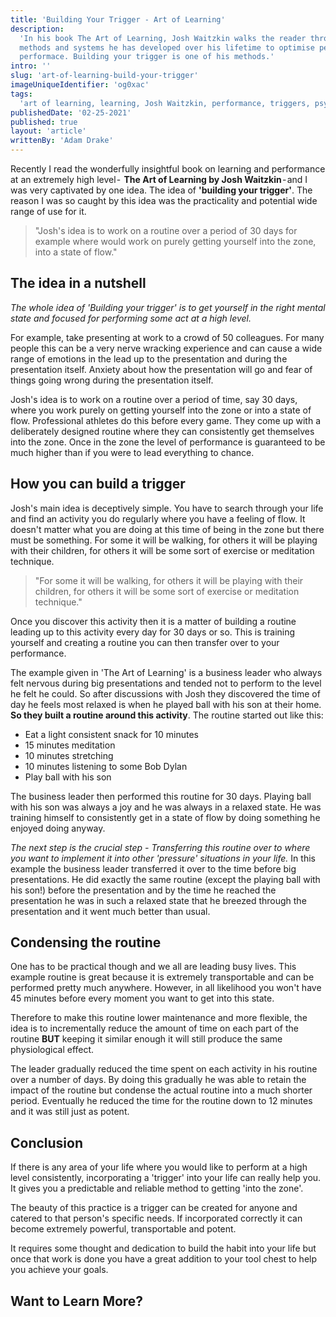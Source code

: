 ```yaml
---
title: 'Building Your Trigger - Art of Learning'
description:
  'In his book The Art of Learning, Josh Waitzkin walks the reader through his
  methods and systems he has developed over his lifetime to optimise peak
  performace. Building your trigger is one of his methods.'
intro: ''
slug: 'art-of-learning-build-your-trigger'
imageUniqueIdentifier: 'og0xac'
tags:
  'art of learning, learning, Josh Waitzkin, performance, triggers, psychology'
publishedDate: '02-25-2021'
published: true
layout: 'article'
writtenBy: 'Adam Drake'
---
```


<p style={{ fontSize: '20px' }}>
  Recently I read the wonderfully insightful book on learning and performance at
  an extremely high level - 
  <strong>The Art of Learning by Josh Waitzkin</strong> - and I was very captivated
  by one idea. The idea of <strong>'building your trigger'</strong>. The reason I
  was so caught by this idea was the practicality and potential wide range of use
  for it.
</p>

> "Josh's idea is to work on a routine over a period of 30 days for example
> where would work on purely getting yourself into the zone, into a state
> of flow."

## The idea in a nutshell

_The whole idea of 'Building your trigger' is to get yourself in the right
mental state and focused for performing some act at a high level._

For example, take presenting at work to a crowd of 50 colleagues. For many
people this can be a very nerve wracking experience and can cause a wide range
of emotions in the lead up to the presentation and during the presentation
itself. Anxiety about how the presentation will go and fear of things going
wrong during the presentation itself.

Josh's idea is to work on a routine over a period of time, say 30 days, where
you work purely on getting yourself into the zone or into a state of flow.
Professional athletes do this before every game. They come up with a
deliberately designed routine where they can consistently get themselves into
the zone. Once in the zone the level of performance is guaranteed to be much
higher than if you were to lead everything to chance.

## How you can build a trigger

Josh's main idea is deceptively simple. You have to search through your life and
find an activity you do regularly where you have a feeling of flow. It doesn't
matter what you are doing at this time of being in the zone but there must be
something. For some it will be walking, for others it will be playing with their
children, for others it will be some sort of exercise or meditation technique.

> "For some it will be walking, for others it will be playing with their
> children, for others it will be some sort of exercise or meditation
> technique."

Once you discover this activity then it is a matter of building a routine
leading up to this activity every day for 30 days or so. This is training
yourself and creating a routine you can then transfer over to your performance.

<Image960x660
  src="building-your-trigger_liy57s"
  altText="Presenter to audience"
  imageCategory="articles"
/>

The example given in 'The Art of Learning' is a business leader who always felt
nervous during big presentations and tended not to perform to the level he felt
he could. So after discussions with Josh they discovered the time of day he
feels most relaxed is when he played ball with his son at their home. **So they
built a routine around this activity**. The routine started out like this:

- Eat a light consistent snack for 10 minutes
- 15 minutes meditation
- 10 minutes stretching
- 10 minutes listening to some Bob Dylan
- Play ball with his son

The business leader then performed this routine for 30 days. Playing ball with
his son was always a joy and he was always in a relaxed state. He was training
himself to consistently get in a state of flow by doing something he enjoyed
doing anyway.

_The next step is the crucial step - Transferring this routine over to where you
want to implement it into other 'pressure' situations in your life._ In this
example the business leader transferred it over to the time before big
presentations. He did exactly the same routine (except the playing ball with his
son!) before the presentation and by the time he reached the presentation he was
in such a relaxed state that he breezed through the presentation and it went
much better than usual.

## Condensing the routine

One has to be practical though and we all are leading busy lives. This example
routine is great because it is extremely transportable and can be performed
pretty much anywhere. However, in all likelihood you won't have 45 minutes
before every moment you want to get into this state.

Therefore to make this routine lower maintenance and more flexible, the idea is
to incrementally reduce the amount of time on each part of the routine **BUT**
keeping it similar enough it will still produce the same physiological effect.

The leader gradually reduced the time spent on each activity in his routine over
a number of days. By doing this gradually he was able to retain the impact of
the routine but condense the actual routine into a much shorter period.
Eventually he reduced the time for the routine down to 12 minutes and it was
still just as potent.

## Conclusion

If there is any area of your life where you would like to perform at a high
level consistently, incorporating a 'trigger' into your life can really help
you. It gives you a predictable and reliable method to getting 'into the zone'.

The beauty of this practice is a trigger can be created for anyone and catered
to that person's specific needs. If incorporated correctly it can become
extremely powerful, transportable and potent.

It requires some thought and dedication to build the habit into your life but
once that work is done you have a great addition to your tool chest to help you
achieve your goals.

## Want to Learn More?

<Image266x400
  src="josh-waitzkin-art-of-learning_aqomaf"
  altText="The Art of Learning - Josh Waitzkin"
  imageCategory="book-summaries"
/>

<Box textAlign="center">
  <AmazonCta link="https://www.amazon.com/gp/product/0743277465/ref=as_li_tl?ie=UTF8&camp=1789&creative=9325&creativeASIN=0743277465&linkCode=as2&tag=paperbacktrav-20&linkId=d3357e90f7c3c96b77475117658f3e07" />
</Box>
